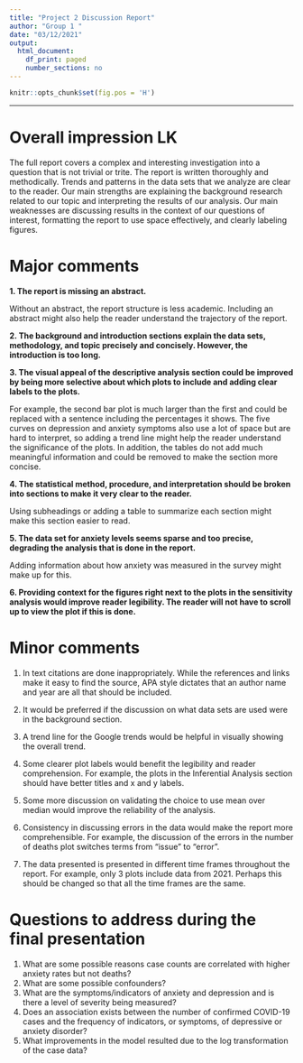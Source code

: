 ```yaml
---
title: "Project 2 Discussion Report"
author: "Group 1 "
date: "03/12/2021"
output:
  html_document:
    df_print: paged
    number_sections: no
---
```

```r
knitr::opts_chunk$set(fig.pos = 'H')
```

***

# Overall impression LK 

The full report covers a complex and interesting investigation into a question that is not trivial or trite. The report is written thoroughly and methodically. Trends and patterns in the data sets that we analyze are clear to the reader. Our main strengths are explaining the background research related to our topic and interpreting the results of our analysis. Our main weaknesses are discussing results in the context of our questions of interest, formatting the report to use space effectively, and clearly labeling figures. 

# Major comments 

**1. The report is missing an abstract.**

Without an abstract, the report structure is less academic. Including an abstract might also help the reader      understand the trajectory of the report.

**2. The background and introduction sections explain the data sets, methodology, and topic precisely and concisely. However, the introduction is too long.**

**3. The visual appeal of the descriptive analysis section could be improved by being more selective about which        plots to include and adding clear labels to the plots.**

For example, the second bar plot is much larger than the first and could be replaced with a sentence including     the percentages it shows. The five curves on depression and anxiety symptoms also use a lot of space but are hard to interpret, so adding a trend line might help the reader understand the significance of the plots. In addition, the tables do not add much meaningful information and could be removed to make the section more concise.

**4. The statistical method, procedure, and interpretation should be broken into sections to make it very clear to      the reader.**

Using subheadings or adding a table to summarize each section might make this section easier to read.

**5. The data set for anxiety levels seems sparse and too precise, degrading the analysis that is done in the report.**

Adding information about how anxiety was measured in the survey might make up for this.

**6. Providing context for the figures right next to the plots in the sensitivity analysis would improve reader legibility. The reader will not have to scroll up to view the plot if this is done.**

# Minor comments 

1. In text citations are done inappropriately. While the references and links make it easy to find the source, APA style dictates that an author name and year are all that should be included. 

2. It would be preferred if the discussion on what data sets are used were in the background section.

3. A trend line for the Google trends would be helpful in visually showing the overall trend.

4. Some clearer plot labels would benefit the legibility and reader comprehension. For example, the plots in the Inferential Analysis section should have better titles and x and y labels.

5. Some more discussion on validating the choice to use mean over median would improve the reliability of the analysis.

6. Consistency in discussing errors in the data would make the report more comprehensible. For example, the discussion of the errors in the number of deaths plot switches terms from "issue" to "error".

7. The data presented is presented in different time frames throughout the report. For example, only 3 plots include data from 2021. Perhaps this should be changed so that all the time frames are the same.


# Questions to address during the final presentation

1. What are some possible reasons case counts are correlated with higher anxiety rates but not deaths?
2. What are some possible confounders?
3. What are the symptoms/indicators of anxiety and depression and is there a level of severity being measured?
4. Does an association exists between the number of confirmed COVID-19 cases and the frequency of indicators, or symptoms, of depressive or anxiety disorder?
5. What improvements in the model resulted due to the log transformation of the case data?

